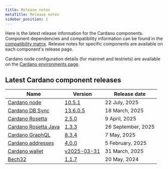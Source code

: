 ```yaml
---
title: Release notes
metaTitle: Release notes
sidebar_position: 1
---
```


Here is the latest release information for the Cardano components. Component
dependencies and compatibility information can be found in the
[compatibility matrix](/developer-resources/release-notes/comp-matrix). Release
notes for specific components are available on each component's release page.

Cardano node configuration details (for mainnet and testnets) are available on
the
[Cardano environments page](https://book.world.dev.cardano.org/environments.html).

## Latest Cardano component releases

| Name                                                                               | Version                                                                                      | Release date      |
|------------------------------------------------------------------------------------|----------------------------------------------------------------------------------------------|-------------------|
| [Cardano node](https://github.com/IntersectMBO/cardano-node)                       | [10.5.1](https://github.com/IntersectMBO/cardano-node/releases/tag/10.5.1)                   | 22 July, 2025   |
| [Cardano DB Sync](https://github.com/IntersectMBO/cardano-db-sync)                 | [13.6.0.5](https://github.com/IntersectMBO/cardano-db-sync/releases/tag/13.6.0.5)            | 18 March, 2025  |
| [Cardano Rosetta](https://github.com/cardano-foundation/cardano-rosetta)           | [2.5.0](https://github.com/cardano-foundation/cardano-rosetta/releases/tag/2.5.0)            | 9 April, 2025  |
| [Cardano Rosetta Java](https://github.com/cardano-foundation/cardano-rosetta-java) | [1.3.3](https://github.com/cardano-foundation/cardano-rosetta-java/releases/tag/1.3.3)       | 26 September, 2025  |
| [Cardano GraphQL](https://github.com/cardano-foundation/cardano-graphql)           | [8.3.4](https://github.com/cardano-foundation/cardano-graphql/releases/tag/8.3.4)            | 7 May, 2025  |
| [Cardano addresses](https://github.com/IntersectMBO/cardano-addresses)             | [4.0.0](https://github.com/IntersectMBO/cardano-addresses/releases/tag/4.0.0)                | 5 February, 2025   |
| [Cardano wallet](https://github.com/cardano-foundation/cardano-wallet)             | [v2025-03-31](https://github.com/cardano-foundation/cardano-wallet/releases/tag/v2025-03-31) | 31 March, 2025 |
| [Bech32](https://github.com/IntersectMBO/bech32)                                   | [1.1.7](https://github.com/IntersectMBO/bech32/releases/tag/v1.1.7)                          | 20 May, 2024      |
